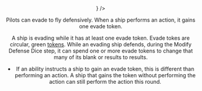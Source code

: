 <Header title="EVADE" version="1.4.4" icon={<Evade />} />

Pilots can evade to fly defensively. When a ship performs an <Evade/>
action, it gains one evade token.

<ImgCenter src="/images/Evade_Token.webp" alt="Evade Token" />
<TextCenter text="Evade Token" />

A ship is evading while it has at least one evade token. Evade tokes are
circular, green [tokens](/article/Tokens). While an evading ship defends, during the Modify
Defense Dice step, it can spend one or more evade tokens to change that
many of its blank or <Focus/> results to <Evade/> results.

- If an ability instructs a ship to gain an evade token, this is different than
  performing an <Evade/> action. A ship that gains the token without performing
  the action can still perform the <Evade/> action this round.
